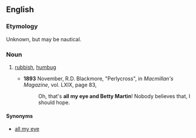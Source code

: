 ==English==

===Etymology===
Unknown, but may be nautical.

===Noun===
{{en-noun|-}}

# {{context|dated}} [[rubbish]], [[humbug]]
#* '''1893''' November, R.D. Blackmore, "Perlycross", in ''Macmillan's Magazine'', vol. LXIX, page 83,
#*: Oh, that's '''all my eye and Betty Martin'''! Nobody believes that, I should hope.

====Synonyms====
* [[all my eye]]